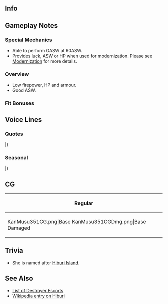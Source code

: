 ==Info==
{{KanmusuInfo|ID=351}}
{{KanmusuInfo|ID=351a}}

==Gameplay Notes==
===Special Mechanics===
* Able to perform OASW at 60ASW.
* Provides luck, ASW or HP when used for modernization. Please see [[Modernization]] for more details.

===Overview===
* Low firepower, HP and armour.
* Good ASW.

===Fit Bonuses===
{{:{{BASEPAGENAME}}/Equipment Bonuses}}
{{clear}}

==Voice Lines==
===Quotes===
{{ShipquoteHeader}}
{{ShipquoteKai
| scenario    =Introduction
| origin      =日振型海防艦、一番艦、日振。提督、日振型、着任しましだ。頑張ります！
| translation =1st ship of the Hiburi-class coastal defence ships. Hiburi. The Hiburi-class is reporting for duty, Admiral. We'll do our best!
| audio       = Hiburi-Intro.mp3
}}
{{ShipquoteKai
| scenario    =Introduction
| kai         =yes
| origin      =日振型海防艦、一番艦、日振。提督、日振型、今日も目一杯、がんばります！
| translation =1st ship of the Hiburi-class coastal defence ships. Hiburi. The Hiburi-class will do our very best today, Admiral.
| audio       = HiburiKai-Intro.mp3
}}
{{ShipquoteKai
| scenario    =Library
| origin      =日振型海防艦、一番艦、日振です！はい、もう色々と大変な時期で…成るべく、量産性を高めて、直線が多い設計で建造されました！でも、装備は決して劣りません！対潜、護衛、掃海と、日振型頑張りました！よろしくお願いします！
| translation =I'm the 1st ship of the Hiburi-class coastal defense ships, Hiburi! Yes, because we were in very troubled times... the ability to be mass produced was prioritised, and I was built from blueprints with a lot of straight lines.<ref>The [https://en.wikipedia.org/wiki/Hiburi-class_escort_ship ''Hiburi''-class] were a subclass or variant of the [https://en.wikipedia.org/wiki/Mikura-class_escort_ship ''Mikura''-class] that borrowed significant design elements from the simplified [https://en.wikipedia.org/wiki/Ukuru-class_escort_ship ''Ukuru''-class]. While the armament resembled ''Mikura'', ships of the class were mostly assembled from prefabricated parts like ''Ukuru'', leading to some ambiguity as to their classification.</ref> But, I'm definitely not lacking in armament! Be it ASW, escorting, or minesweeping; the Hiburi-class will do their best! Please look after me!
| audio       = Hiburi-Library.mp3
}}
{{ShipquoteKai
| scenario    =Secretary 1
| origin      =はい！日振はここです。
| translation =Yes! I'm here.
| audio       = Hiburi-Sec1.mp3
}}
{{ShipquoteKai
| scenario    =Secretary 2<ref>Becomes Secretary 1 on kai.</ref>
| origin      =護衛ですか？お任せください。日振、働きます。
| translation =An escort mission? Leave it to me. I'll work hard.
| audio       = Hiburi-Sec2.mp3
}}
{{ShipquoteKai
| scenario    =Secretary 2
| kai         =yes
| origin      =さて、お茶でを入れますね。お待ち下さい。
| translation =I'll go make some tea now. Please wait.
| audio       = HiburiKai-Sec2.mp3
}}
{{ShipquoteKai
| scenario    =Secretary 3
| origin      =大東、ダメだよいたずらしたら。あぁ、提督。はい！爆雷の調整は万全です。日振、いつでも。
| translation =Stop messing around, Daitou. Ah, Admiral. Yes! The depth charges are all calibrated properly. I'm ready at any time.
| audio       = Hiburi-Sec3.mp3
}}
{{ShipquoteKai
| scenario    =Secretary Idle
| origin      =提督、あの、ヒ船団の暗号って…あぁ、そうですよね。やっぱり。どうしますか？裏を書いていますか？
| translation =Admiral, umm, the code for the Hi-convoy is...<ref>[https://en.wikipedia.org/wiki/Hi_convoys The Hi convoys] ran between Japan and Singapore. She was part of [https://en.wikipedia.org/wiki/Convoy_Hi-71 Convoy Hi-71].</ref> Ah, that's right. I got it. What should I do? Should I reply?
| audio       = Hiburi-Idle.mp3
}}
{{ShipquoteKai
| scenario    =Secretary (Married)
| origin      =提督、なにか日振が働けること、ありますか？護衛？対潜掃討？あぁ、そうだ！まずお茶入れますね？待てて！
| translation =Is there anything for me to do, Admiral? An escort? An ASW sweep? Ah, I know! I'll make some tea first alright? Please wait!
| audio       = Hiburi-SecMarried.mp3
}}
{{ShipquoteKai
| scenario    =Wedding
| origin      =提督、お呼びでしょうか？日振、来ました。あぁ、これは…なんでしょう？開けてもいいですか？えぇ？あとで、いい…ですか？日振、了解です。いつものお礼のような物ですか？えぇ？嬉しです。日振感謝申し上げます。では！
| translation =Did you call me, Admiral? I'm here now. Ah, what is... this? Can I open it now? Eh? Do it... later? Roger that... Is this the usual reward? Eh? I'm happy. I'm very grateful for it. Now then!
| audio       = Hiburi-Wedding.mp3
}}
{{ShipquoteKai
| scenario    =Player's Score
| origin      =はい！日振が情報一式、お持ちします！
| translation =Yes! I'll bring all the information to you!
| audio       = Hiburi-PlayerScore.mp3
}}
{{ShipquoteKai
| scenario    =Player's Score
| kai         =yes
| origin      =はい、提督！日振が最新情報一式、お持ちします！
| translation =Yes, Admiral! I'll bring all the latest intelligence to you!
| audio       = HiburiKai-PlayerScore.mp3
}}
{{ShipquoteKai
| scenario    =Joining the Fleet
| origin      =第一海上護衛隊、日振、出撃です！
| translation =1st Surface Escort Division, Hiburi, sortieing!
| audio       = Hiburi-JoinFleet.mp3
}}
{{ShipquoteKai
| scenario    =Equipment 1
| origin      =ありがとうございます。
| translation =Thank you very much.
| audio       = Hiburi-Equip1.mp3
}}
{{ShipquoteKai
| scenario    =Equipment 2
| origin      =これは、日振、強化されました！もーっと働きます！
| translation =This has made me stronger! I'll work even harder!
| audio       = Hiburi-Equip2.mp3
}}
{{ShipquoteKai
| scenario    =Equipment 3
| origin      =敵潜、気配…なし！良し！
| translation =No trace... of enemy subs! Alright!
| audio       = Hiburi-Equip3.mp3
}}
{{ShipquoteKai
| scenario    =Supply
| origin      =ありがとうございます！いたたきます！
| translation =Thank you very much! I'll help myself!
| audio       = Hiburi-Supply.mp3
}}
{{ShipquoteKai
| scenario    =Docking (Minor)
| origin      =提督、すみません。少しだけ、お風呂に入っていいですか？早く戻ります！
| translation =Sorry, Admiral. Can I go take a short bath? I'll be right back!
| audio       = Hiburi-DockMinor.mp3
}}
{{ShipquoteKai
| scenario    =Docking (Minor)
| kai         =yes
| origin      =提督、ごめん…なさい。日振、少しお振りに入っていいですか？なる早で戻ります！
| translation =I'm... sorry, Admiral. Can I go take a short bath? I'll be back as soon as I can!
| audio       = HiburiKai-DockMinor.mp3
}}
{{ShipquoteKai
| scenario    =Docking (Major)
| origin      =すみません、提督。少し…えっと、ちょっといっぱい、日振、お休みは…成るべく、早く戻ります！
| translation =Sorry, Admiral. I'll go take a short... uhm, a long... rest. But I'll be back as soon as I can!
| audio       = Hiburi-DockMajor.mp3
}}
{{ShipquoteKai
| scenario    =Construction
| origin      =新造艦、就役です。どんな方でしょう？
| translation =A new ship has been commissioned. What sort of person is she?
| audio       = Hiburi-Construction.mp3
}}
{{ShipquoteKai
| scenario    =Return from Sortie
| origin      =提督、艦隊、戻りました。無事の航海で、何よりです。
| translation =The fleet has returned, Admiral. I'm glad it was a safe voyage.
| audio       = Hiburi-SortieReturn.mp3
}}
{{ShipquoteKai
| scenario    =Starting a Sortie
| origin      =ヒ船団、護衛部隊旗艦、日振、抜錨します。皆さん、対潜警戒厳として、行きましょう！
| translation =Hi convoy, Escort Group flagship, Hiburi, setting sail. Everyone, make sure to be on high alert for submarines. Let's go!
| audio       = Hiburi-Sortie.mp3
}}
{{ShipquoteKai
| scenario    =Starting a Battle
| origin      =皆さん、気を付けて。敵、発見です。護衛艦隊増速、合戦用意！
| translation =Be careful, everyone. The enemy has been detected. Escort fleet, increase speed and prepare for contact!
| audio       = Hiburi-BattleStart.mp3
}}
{{ShipquoteKai
| scenario    =Attack
| origin      =守ります、てぇぇ！
| translation =I'll protect everyone, fire!
| audio       = Hiburi-Atk.mp3
}}
{{ShipquoteKai
| scenario    =Night Battle Attack
| origin      =こっちよ！本隊はやらせません！
| translation =Over here! I won't let you near the main fleet!
| audio       = Hiburi-NightAtk.mp3
}}
{{ShipquoteKai
| scenario    =Night Battle
| origin      =夜の海は、気を付けてないと。
| translation =We need to be careful of the night sea.<ref>She was torpedoed by [https://en.wikipedia.org/wiki/USS_Harder_(SS-257) USS ''Harder''] at 0456.</ref>
| audio       = Hiburi-NightBattle.mp3
}}
{{ShipquoteKai
| scenario    =Night Battle
| kai         =yes
| origin      =夜の海は、目一杯気を付けてないっと。
| translation =We need to be very careful of the night sea.
| audio       = HiburiKai-NightBattle.mp3
}}
{{ShipquoteKai
| scenario    =MVP
| origin      =えっ、本当ですか？日振が？えっと…提督、褒めたいただいて、ありがとうございます。やった！
| translation =Eh, really? Me? Umm... thank you very much for the praise, Admiral. Hooray!
| audio       = Hiburi-MVP.mp3
}}
{{ShipquoteKai
| scenario    =Minor Damage 1
| origin      =わあ、あぁぁぁ！嫌だ！
| translation =Wha, aaaa! Oh no!
| audio       = Hiburi-MinorDmg1.mp3
}}
{{ShipquoteKai
| scenario    =Minor Damage 2
| origin      =えぇぇ！ひ、被弾？
| translation =Eeeh! I-I'm hit?
| audio       = Hiburi-MinorDmg2.mp3
}}
{{ShipquoteKai
| scenario    =Major Damage
| origin      =嫌だぁぁぁ～！も、もう、こんなの…
| translation =Oh nooo! This, this is...
| audio       = Hiburi-MajorDmg.mp3
}}
{{ShipquoteKai
| scenario    =Sunk
| origin      =日振、沈むんだ…また…佐ちゃん、松ちゃん…気を付けて…ここは…ダメッ…
| translation =So I'm sinking... again... Sacchan, Macchan... be careful... Don't... come here...<ref>Referring to ''[[Sado]]'' and ''[[Matsuwa]]'', who sank with her while escorting Convoy Hi-71.</ref>
| audio       = Hiburi-Sunk.mp3
}}
|}<references/>

{{clear}}

===Seasonal===
{{SeasonalHeaderOld}}
{{SeasonalQuote
|scenario = [[Seasonal/Coming_of_Spring_2018|Coming of Spring 2018]]
|origin = 提督、春です！第一海上護衛隊のお花見です！えっちゃん、まっちゃん、さっちゃんも…そうです、だいちゃんも読んで…日振、お花見良い、始めます！
|translation =	It’s spring, Admiral! The 1st Surface Escort Division is having a cherry blossom viewing! With Ecchan, Macchan and Sacchan and… That’s right, Dai-chan too… I’m ready to start the viewing!
|audio = Hiburi_Spring_2018_Sec1.mp3
|notes = 
}}
{{SeasonalQuote
|scenario = [[Seasonal/Fifth_Anniversary|5th Anniversary]]
|origin = おめでとうございます。艦隊は五周年だそうです。日振、日振型を代表して、お祝い申し上げます。
|translation =	Congratulations. I heard it is the fleet’s 5th Anniversary. On behalf of the Hiburi-class, I congratulate you.
|audio = Hiburi_5th_Anniversary_Sec1.mp3
|notes = 
}}
{{SeasonalQuote
|scenario = [[Seasonal/Rainy_Season_2018|Rainy Season 2018]]
|origin = 最近、よく降りますね。梅雨だから、仕方ないですけど。だいちゃん？あぁ、爆雷危ないから！
|translation =	It’s been pouring recently. It can’t be helped since it’s the rainy season. Dai-chan? Ah, depth charges are dangerous!
|audio = Hiburi_Rainy_Season_2018_Sec1.mp3
|notes = 
}}
{{SeasonalQuote
|scenario = [[Seasonal/Summer_2018|Summer 2018]]
|origin = さっちゃん、まっちゃん、なんか今年も暑いくなった来たね。夏の夜や朝は、用心しないと…さっちゃん？
|translation =	Sacchan, Macchan; it's gotten kinda hot this year too. We'll need to take care on summer nights or mornings... Sacchan?
|audio = Hiburi_Summer_2018_Sec1.mp3
|notes = 
}}
{{SeasonalQuote
|scenario = [[Seasonal/Saury_2018|Saury 2018]]
|origin = 鎮守府秋刀魚祭りですね？日振型にお任せください。大ちゃん、行くよ。って、その爆雷はなに？なにするき？！
|translation =	It's the Naval Base Saury Festival right? Leave it to the Hiburi-class. Let's get going, Dai-chan. What's with those depth charges? What are you going to do with them!?
|audio = Hiburi_Sec1_Saury_2018.mp3
|notes = 
}}
{{SeasonalQuote
|scenario = [[Seasonal/Late_Autumn_2018|Late Autumn 2018]]
|origin = ちょっと寒いですね。でも、日振、大丈夫！働きます！だいちゃんだって…だいちゃん？あ、あれ？あれ！？
|translation =	It's gotten a bit colder. But I'm fine! I'll work hard! Dai-chan too... Dai-chan? H-huh? Huuuh!?
|audio = Hiburi_Late_Autumn_2018_Sec1.mp3
|notes = 
}}
{{SeasonalQuote
|scenario = [[Seasonal/Christmas_2018|Christmas 2018]]
|origin = クリスマス…これがそうなんですね？いいですね？日振、こんなおまつりはとってもいいと思います。はい！
|translation =	Christmas... this is what it's called, right? Isn't it great? I think that this festival is really nice. Yup!
|audio = Hiburi_Christmas_2018_Sec1.mp3
|notes = 
}}
{{SeasonalQuote
|scenario = [[Seasonal/New_Year_2019|New Years 2019]]
|origin = あけまして、おめでとうございます。今年も海上護衛隊、どぞよろしくおねがいいたします。はい！
|translation =	A very Happy New Year. Please take care of the Surface Escort Fleet this year too. Yes!
|audio = Hiburi_New_Year_2019_Sec1.mp3
|notes = 
}}
{{SeasonalQuote
|scenario = [[Seasonal/Setsubun_2019|Setsubun 2019]]
|origin = えっと、私達船団護衛部隊の鬼役は…あぁ、大鷹さん。じゃあ、すみません。行きます！鬼は外！えい。
|translation =	Ummm, the person playing the Oni for us in the Fleet Escort Division is... Ah, Taiyou. Well, excuse me. Here I come! Demon begone! There.
|audio = Hiburi_Setsubun_2019_Sec1.mp3
|notes = 
}}
{{SeasonalQuote
|scenario = [[Seasonal/Valentine%27s_Day_2019|Valentine's Day 2019]]
|origin = 提督、こちら、差し上げます。もちろん、手作り。あぁ、だいちゃん。はい、だいちゃんにもあるよ。ねぇ？
|translation =	Admiral, this is for you. Of course it's hand made. Ah, Dai-chan. Here, there's some for you too. Alright?
|audio = Hiburi_Valentines_2019_Sec1.mp3
|notes = 
}}
{{SeasonalQuote
|scenario = [[Seasonal/White_Day_2019|White Day 2019]]
|origin = こちら…チョコのお返しに？提督、ありがとうございます！はむ…美味しい！提督、お上手です。
|translation =	This is... in return for the chocolates? Admiral, thank you very much! *nom*... It's delicious! Admiral, you're good at this.
|audio = Hiburi_White_Day_2019_Sec1.mp3
|notes = 
}}
{{SeasonalQuote
|scenario = [[Seasonal/Sixth_Anniversary|6th Anniversary]]
|origin = おめでとうございます。艦隊は六周年だそうです。日振、日振型を代表して、お祝い目一杯申し上げます！
|translation =	Congratulations. I heard it's the fleet's 6th Anniversary. As the representative of the Hiburi-class, I offer you lots of my sincerest congratulations.
|audio = Hiburi_6th_Anniversary_Sec2.mp3
|notes = Secretary 2
}}
{{SeasonalQuote
|scenario = [[Seasonal/Seventh_Anniversary|7th Anniversary]]
|origin = おめでとうございます。艦隊は七周年だそうです。日振、日振型各艦とともに、お祝い、申し上げます。
|translation =	Congratulations. It's the fleet's 7th Anniversary. Please accept these good wishes from me and the rest of the Hiburi-class ships.
|audio = Hiburi_7th_Anniversary_Secretary_2.mp3
|notes = Secretary 2
}}
{{SeasonalQuote
|scenario = [[Seasonal/Eighth_Anniversary|8th Anniversary]]
|origin = おめでとうございます。ついに八周年だそうです。日振、目一杯のお祝い申し上げます、提督！
|translation =	Congratulations. I heard that it's the 8th Anniversary. I offer you my most heartfelt congratulations, Admiral!
|audio = Hiburi_8th Anniversary_Secretary_1.mp3
|notes = 
}}
|}<references/>

{{clear}}

==CG==
{| class="mw-collapsible mw-collapsed wikitable" style="width: 100%;"
!Regular
|-
|<gallery>
KanMusu351CG.png|Base
KanMusu351CGDmg.png|Base Damaged
</gallery>
|}

==Trivia==
*She is named after [https://ja.wikipedia.org/wiki/%E6%97%A5%E6%8C%AF%E5%B3%B6 Hiburi Island].

==See Also==
* [[Destroyer Escorts|List of Destroyer Escorts]]
* [[wikipedia:Hiburi-class escort ship|Wikipedia entry on Hiburi]]
{{Shiplist}}